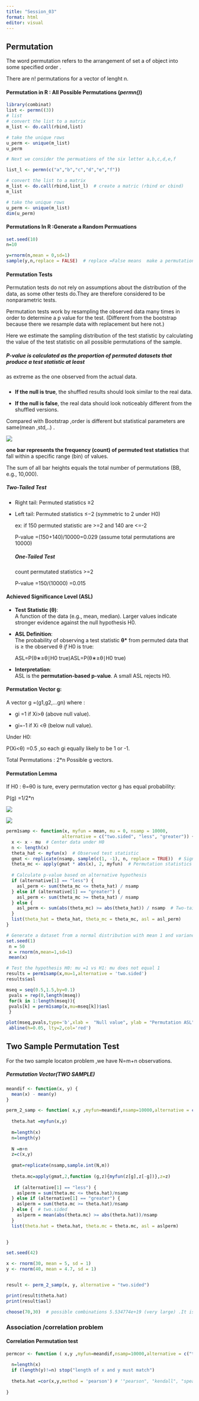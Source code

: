 ```yaml
---
title: "Session_03"
format: html
editor: visual
---
```


## Permutation

The word permutation refers to the arrangement of set a of object into some specified order .

There are n! permutations for a vector of lenght n.

#### Permutation in R : All Possible Permutations (*permn()*)

```r
library(combinat)
list <- permn((3))
# list
# convert the list to a matrix
m_list <- do.call(rbind,list)

# take the unique rows
u_perm <- unique(m_list)
u_perm
```

```r
# Next we consider the permuations of the six letter a,b,c,d,e,f

list_l <- permn(c("a","b","c","d","e","f"))

# convert the list to a matrix
m_list <- do.call(rbind,list_l)  # create a matric (rbind or cbind)
m_list

# take the unique rows
u_perm <- unique(m_list)
dim(u_perm)

```

#### Permutations In R :Generate a Random Permuations

```r
set.seed(10)
n=10

y=rnorm(n,mean = 0,sd=1)
sample(y,n,replace = FALSE)  # replace =False means  make a permutations      without replacement  but different from the bootstrap because there we resample data with replacement but here not.
```

#### Permutation Tests

Permutation tests do not rely on assumptions about the distribution of the data, as some other tests do.They are therefore considered to be nonparametric tests.

Permutation tests work by resampling the observed data many times in order to determine a p value for the test. (Different from the bootstrap because there we resample data with replacement but here not.)

Here we estimate the sampling distribution of the test statistic by calculating the value of the test statistic on all possible permutations of the sample.

##### P-value is calculated as the proportion of permuted datasets that produce a test statistic at least

as extreme as the one observed from the actual data.

##### 

-   **If the null is true**, the shuffled results should look similar to the real data.

-   **If the null is false**, the real data should look noticeably different from the shuffled versions.

Compared with Bootstrap ,order is different but statistical parameters are same(mean ,std,..) .

![](images/clipboard-2109110653.png)

**one bar represents the frequency (count) of permuted test statistics** that fall within a specific range (bin) of values.

The sum of all bar heights equals the total number of permutations (BB, e.g., 10,000).

##### **Two-Tailed Test**

-   Right tail: Permuted statistics ≥2

-   Left tail: Permuted statistics ≤−2 (symmetric to 2 under H0​)

    ex: if 150 permuted statistic are \>=2 and 140 are \<=-2

    P-value =(150+140)/10000=0.029 (assume total permutations are 10000)

    ##### One-Tailed Test

    count permutated statistics \>=2

    P-value =150/(10000) =0.015

#### **Achieved Significance Level (ASL)**

-   **Test Statistic (θ)**:\
    A function of the data (e.g., mean, median). Larger values indicate stronger evidence against the null hypothesis H0.

-   **ASL Definition**:\
    The probability of observing a test statistic **θ\*** from permuted data that is ≥ the observed θ *if* H0 is true:

    ASL=P(θ∗≥θ∣H0 true)ASL=P(θ∗≥θ∣H0​ true)

-   **Interpretation**:\
    ASL is the **permutation-based p-value**. A small ASL rejects H0​.

#### Permutation Vector g:

A vector g =(g1,g2,...gn) where :

-   gi =1 if Xi\>θ (above null value).

-   gi=-1 if Xi \<θ (below null value).

Under H0:

P(Xi\<θ) =0.5 ,so each gi equally likely to be 1 or -1.

Total Permutations : 2\*n Possible g vectors.

#### Permutation Lemma

If H0 : θ=θ0 is ture, every permutation vector g has equal probability:

P(g) =1/2\*n

![](images/Screenshot%20(24)-01.png)

![](images/Screenshot%20(25).png)

```r
perm1samp <- function(x, myfun = mean, mu = 0, nsamp = 10000,
                     alternative = c("two.sided", "less", "greater")) {
  x <- x - mu  # Center data under H0
  n <- length(x)
  theta_hat <- myfun(x)  # Observed test statistic
  gmat <- replicate(nsamp, sample(c(1, -1), n, replace = TRUE))  # Sign matrix
  theta_mc <- apply(gmat * abs(x), 2, myfun)  # Permutation statistics
  
  # Calculate p-value based on alternative hypothesis
  if (alternative[1] == "less") {
    asl_perm <- sum(theta_mc <= theta_hat) / nsamp
  } else if (alternative[1] == "greater") {
    asl_perm <- sum(theta_mc >= theta_hat) / nsamp
  } else {
    asl_perm <- sum(abs(theta_mc) >= abs(theta_hat)) / nsamp  # Two-tailed
  }
  list(theta_hat = theta_hat, theta_mc = theta_mc, asl = asl_perm)
}

```

```r
# Generate a dataset from a normal distribution with mean 1 and variance 1
set.seed(1)
 n = 50
 x = rnorm(n,mean=1,sd=1)
 mean(x)
```

```r
# Test the hypothesis H0: mu =1 vs H1: mu does not equal 1
results = perm1samp(x,mu=1,alternative = 'two.sided')
results$asl
```

```r
mseq = seq(0.5,1.5,by=0.1)
 pvals = rep(0,length(mseq))
 for(k in 1:length(mseq)){
 pvals[k] = perm1samp(x,mu=mseq[k])$asl
 }
```

```r
plot(mseq,pvals,type='b',xlab =  "Null value", ylab = "Permutation ASL")
 abline(h=0.05, lty=2,col='red')

```

## Two Sample Permutation Test

For the two sample locaton problem ,we have N=m+n observations.

##### Permutation Vector(TWO SAMPLE)

```r
meandif <- function(x, y) {
  mean(x) - mean(y)
}

perm_2_samp <- function( x,y ,myfun=meandif,nsamp=10000,alternative = c("two.sided", "less", "greater")){
  
  theta.hat =myfun(x,y)
  
  m=length(x)
  n=length(y)
  
  N =m+n 
  z=c(x,y)
  
  gmat=replicate(nsamp,sample.int(N,m))
  
  theta.mc=apply(gmat,2,function (g,z){myfun(z[g],z[-g])},z=z)
  
   if (alternative[1] == "less") {
    aslperm = sum(theta.mc <= theta.hat)/nsamp
  } else if (alternative[1] == "greater") {
    aslperm = sum(theta.mc >= theta.hat)/nsamp
  } else {  # two.sided
    aslperm = mean(abs(theta.mc) >= abs(theta.hat))/nsamp
  }
  list(theta.hat = theta.hat, theta.mc = theta.mc, asl = aslperm)

  
}

```

```r
set.seed(42)

x <- rnorm(30, mean = 5, sd = 1)
y <- rnorm(40, mean = 4.7, sd = 1)


result <- perm_2_samp(x, y, alternative = "two.sided")

print(result$theta.hat)  
print(result$asl)        
```

```r
choose(70,30)  # possible combinations 5.534774e+19 (very large) .It is called g vector


```

### Association /correlation problem

#### Correlation Permutation test

```r

permcor <- function ( x,y ,myfun=meandif,nsamp=10000,alternative = c("two.sided", "less", "greater")){
  
  n=length(x)
  if (length(y)!=n) stop("length of x and y must match")
  
  theta.hat =cor(x,y,method = 'pearson') # '"pearson", "kendall", "spearman"
  
}
```
